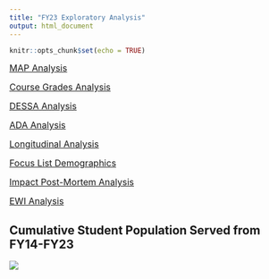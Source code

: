 ```yaml
---
title: "FY23 Exploratory Analysis"
output: html_document
---
```


```r
knitr::opts_chunk$set(echo = TRUE)
```

<a href="MAP_Analysis.html" style="font-size: 16px;">MAP Analysis</a>


<a href="Course-Grades-Analysis.html" style="font-size: 16px;">Course Grades Analysis</a>


<a href="DESSA-Analysis.html" style="font-size: 16px;">DESSA Analysis</a>


<a href="ADA_Analysis.html" style="font-size: 16px;">ADA Analysis</a>


<a href="FL-Longitudinal.html" style="font-size: 16px;">Longitudinal Analysis</a>


<a href="Focus-List-Demographics.html" style="font-size: 16px;">Focus List Demographics</a>


<a href="impact_review.html" style="font-size: 16px;">Impact Post-Mortem Analysis</a>


<a href="EWI-Analysis.html" style="font-size: 16px;">EWI Analysis</a>


## Cumulative Student Population Served from FY14-FY23

![](../docs/CumulativeStudentPopulation.png)
